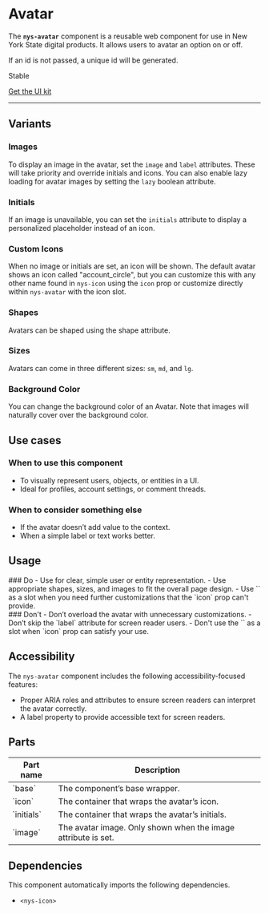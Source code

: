 
<Meta of={NysAvatarStories} title="Components/Avatar/Documentation" />

# Avatar
The **`nys-avatar`** component is a reusable web component for use in New York State digital products. It allows users to avatar an option on or off.

If an id is not passed, a unique id will be generated.

<p class="pill stable">Stable</p>
<p class="pill uikit"><a href="https://www.figma.com/design/0ogYpymUPQQfhELthntNbt/%F0%9F%92%A0-NYS-%2F-Excelsior-Components-(Alpha)?node-id=1436-1601&p=f&m=dev">Get the UI kit</a></p>

***

<Canvas of={NysAvatarStories.Default} />

<Controls />


## Variants
### Images
To display an image in the avatar, set the `image` and `label` attributes. These will take priority and override initials and icons. You can also enable lazy loading for avatar images by setting the `lazy` boolean attribute.
<Canvas of={NysAvatarStories.AvatarImage} />

### Initials
If an image is unavailable, you can set the `initials` attribute to display a personalized placeholder instead of an icon.
<Canvas of={NysAvatarStories.AvatarInitials} />

### Custom Icons
When no image or initials are set, an icon will be shown. The default avatar shows an icon called "account_circle", but you can customize this with any other name found in `nys-icon` using the `icon` prop or customize directly within `nys-avatar` with the icon slot.
<Canvas of={NysAvatarStories.AvatarIcon} />

### Shapes
Avatars can be shaped using the shape attribute.
<Canvas of={NysAvatarStories.AvatarShapes} />

### Sizes
Avatars can come in three different sizes: `sm`, `md`, and `lg`.
<Canvas of={NysAvatarStories.AvatarSizes} />

### Background Color
You can change the background color of an Avatar. Note that images will naturally cover over the background color.
<Canvas of={NysAvatarStories.AvatarBgColor} />

## Use cases

### When to use this component
  - To visually represent users, objects, or entities in a UI.
  - Ideal for profiles, account settings, or comment threads.

### When to consider something else
  - If the avatar doesn’t add value to the context.
  - When a simple label or text works better.

## Usage 
<div class="usagedos do">
### Do
- Use for clear, simple user or entity representation.
- Use appropriate shapes, sizes, and images to fit the overall page design.
- Use `<nys-icon>` as a slot when you need further customizations that the `icon` prop can't provide.
</div>

<div class="usagedos dont">
### Don't
  - Don’t overload the avatar with unnecessary customizations.
  - Don’t skip the `label` attribute for screen reader users.
  - Don't use the `<nys-icon>` as a slot when `icon` prop can satisfy your use.
</div>

## Accessibility
The `nys-avatar` component includes the following accessibility-focused features:

- Proper ARIA roles and attributes to ensure screen readers can interpret the avatar correctly.
- A label property to provide accessible text for screen readers.

## Parts
<table>
   <thead>
      <tr>
         <th>Part name</th>
         <th>Description</th>
      </tr>
   </thead>
   <tbody>
      <tr>
         <td>`base`</td>
         <td>The component’s base wrapper.</td>
      </tr>
      <tr>
         <td>`icon`</td>
         <td>The container that wraps the avatar’s icon.</td>
      </tr>
      <tr>
         <td>`initials`</td>
         <td>The container that wraps the avatar’s initials.</td>
      </tr>
      <tr>
         <td>`image`</td>
         <td>The avatar image. Only shown when the image attribute is set.</td>
      </tr>
   </tbody>
</table>

## Dependencies
This component automatically imports the following dependencies.
- `<nys-icon>`
